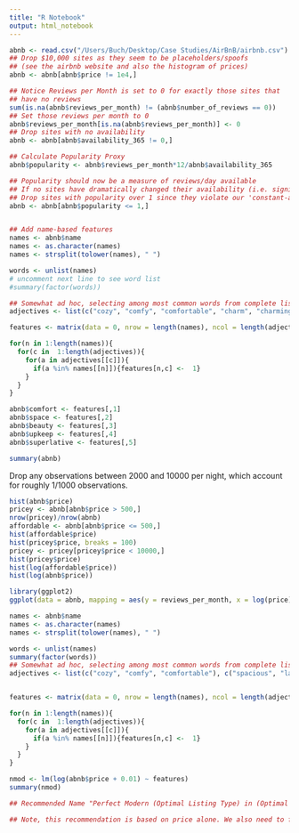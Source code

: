 ```yaml
---
title: "R Notebook"
output: html_notebook
---
```

```r
abnb <- read.csv("/Users/Buch/Desktop/Case Studies/AirBnB/airbnb.csv")
## Drop $10,000 sites as they seem to be placeholders/spoofs
## (see the airbnb website and also the histogram of prices)
abnb <- abnb[abnb$price != 1e4,]

## Notice Reviews per Month is set to 0 for exactly those sites that
## have no reviews
sum(is.na(abnb$reviews_per_month) != (abnb$number_of_reviews == 0)) 
## Set those reviews per month to 0
abnb$reviews_per_month[is.na(abnb$reviews_per_month)] <- 0
## Drop sites with no availability
abnb <- abnb[abnb$availability_365 != 0,]

## Calculate Popularity Proxy
abnb$popularity <- abnb$reviews_per_month*12/abnb$availability_365

## Popularity should now be a measure of reviews/day available
## If no sites have dramatically changed their availability (i.e. significantly decreased it) these popularity scores should fall between 0 and 1
## Drop sites with popularity over 1 since they violate our 'constant-availability' assumption
abnb <- abnb[abnb$popularity <= 1,]


## Add name-based features
names <- abnb$name
names <- as.character(names)
names <- strsplit(tolower(names), " ")

words <- unlist(names)
# uncomment next line to see word list
#summary(factor(words))

## Somewhat ad hoc, selecting among most common words from complete list of names. Trying to select words that don't indicate location or type of listing (e.g. "Midtown", "House"), and grouping words by intuition. Given unlimited time could try some kind of latent topic modeling for principled grouping
adjectives <- list(c("cozy", "comfy", "comfortable", "charm", "charming", "quiet"), c("spacious", "large", "huge", "big", "space"), c("beautiful", "lovely", "gorgeous", "view"), c("new", "bright", "clean", "sunny", "modern"), c("great", "amazing","prime", "best", "perfect"))

features <- matrix(data = 0, nrow = length(names), ncol = length(adjectives))

for(n in 1:length(names)){
  for(c in  1:length(adjectives)){
    for(a in adjectives[[c]]){
      if(a %in% names[[n]]){features[n,c] <-  1}
    }
  }
}

abnb$comfort <- features[,1]
abnb$space <- features[,2]
abnb$beauty <- features[,3]
abnb$upkeep <- features[,4]
abnb$superlative <- features[,5]

summary(abnb)
```
Drop any observations between 2000 and 10000 per night, which account for roughly 1/1000 observations.
```r
hist(abnb$price)
pricey <- abnb[abnb$price > 500,]
nrow(pricey)/nrow(abnb)
affordable <- abnb[abnb$price <= 500,]
hist(affordable$price)
hist(pricey$price, breaks = 100)
pricey <- pricey[pricey$price < 10000,]
hist(pricey$price)
hist(log(affordable$price))
hist(log(abnb$price))
```


```r
library(ggplot2)
ggplot(data = abnb, mapping = aes(y = reviews_per_month, x = log(price))) + geom_point() + facet_wrap(~room_type)
```


```r
names <- abnb$name
names <- as.character(names)
names <- strsplit(tolower(names), " ")

words <- unlist(names)
summary(factor(words))
## Somewhat ad hoc, selecting among most common words from complete list of names. Trying to select words that don't indicate location or type of listing (e.g. "Midtown", "House"), and grouping words by intuition. Given unlimited time could try some kind of latent topic modeling for principled grouping
adjectives <- list(c("cozy", "comfy", "comfortable"), c("spacious", "large", "huge", "big", "space"), c("beautiful", "lovely", "gorgeous"), c("new", "bright", "clean"), "modern", c("charming", "charm"), "sunny", "view", "quiet",  c("great", "amazing","prime", "best", "perfect"))


features <- matrix(data = 0, nrow = length(names), ncol = length(adjectives))

for(n in 1:length(names)){
  for(c in  1:length(adjectives)){
    for(a in adjectives[[c]]){
      if(a %in% names[[n]]){features[n,c] <-  1}
    }
  }
}

nmod <- lm(log(abnb$price + 0.01) ~ features)
summary(nmod)

## Recommended Name "Perfect Modern (Optimal Listing Type) in (Optimal Location). Lots of Charm and Great View!!"

## Note, this recommendation is based on price alone. We also need to find words that optimize popularity

```

